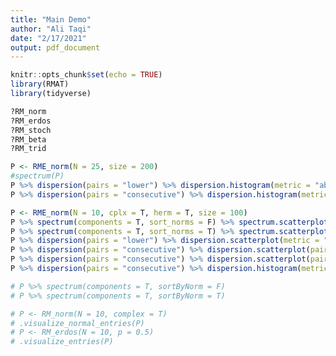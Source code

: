 ```yaml
---
title: "Main Demo"
author: "Ali Taqi"
date: "2/17/2021"
output: pdf_document
---
```


```r
knitr::opts_chunk$set(echo = TRUE)
library(RMAT)
library(tidyverse)
```

```r
?RM_norm
?RM_erdos
?RM_stoch
?RM_beta
?RM_trid
```

```r
P <- RME_norm(N = 25, size = 200)
#spectrum(P) 
P %>% dispersion(pairs = "lower") %>% dispersion.histogram(metric = "abs_diff")
P %>% dispersion(pairs = "consecutive") %>% dispersion.histogram(metric = "abs_diff")
```

```r
P <- RME_norm(N = 10, cplx = T, herm = T, size = 100)
P %>% spectrum(components = T, sort_norms = F) %>% spectrum.scatterplot()
P %>% spectrum(components = T, sort_norms = T) %>% spectrum.scatterplot()
P %>% dispersion(pairs = "lower") %>% dispersion.scatterplot(metric = "abs_diff")
P %>% dispersion(pairs = "consecutive") %>% dispersion.scatterplot(pairs = "consecutive", metric = "id_diff_norm")
P %>% dispersion(pairs = "consecutive") %>% dispersion.scatterplot(pairs = "consecutive", metric = "abs_diff")
P %>% dispersion(pairs = "consecutive") %>% dispersion.histogram(metric = "abs_diff")
```

```r
# P %>% spectrum(components = T, sortByNorm = F)
# P %>% spectrum(components = T, sortByNorm = T)
```


```r
# P <- RM_norm(N = 10, complex = T)
# .visualize_normal_entries(P)
# P <- RM_erdos(N = 10, p = 0.5)
# .visualize_entries(P)
```

